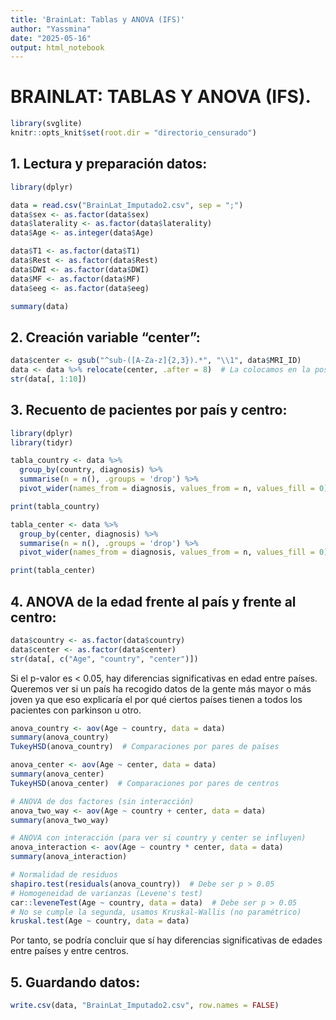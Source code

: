 ---
title: 'BrainLat: Tablas y ANOVA (IFS)'
author: "Yassmina"
date: "2025-05-16"
output: html_notebook
---

# BRAINLAT: TABLAS Y ANOVA (IFS).

```{r setup, include=FALSE}
library(svglite)
knitr::opts_knit$set(root.dir = "directorio_censurado")
```

## 1. Lectura y preparación datos:
```{r}
library(dplyr)

data = read.csv("BrainLat_Imputado2.csv", sep = ";")
data$sex <- as.factor(data$sex)
data$laterality <- as.factor(data$laterality)
data$Age <- as.integer(data$Age)

data$T1 <- as.factor(data$T1)
data$Rest <- as.factor(data$Rest)
data$DWI <- as.factor(data$DWI)
data$MF <- as.factor(data$MF)
data$eeg <- as.factor(data$eeg)

summary(data)
```

## 2. Creación variable "center":
```{r}
data$center <- gsub("^sub-([A-Za-z]{2,3}).*", "\\1", data$MRI_ID)
data <- data %>% relocate(center, .after = 8)  # La colocamos en la posición 9
str(data[, 1:10])  
```

## 3. Recuento de pacientes por país y centro:
```{r}
library(dplyr)
library(tidyr)

tabla_country <- data %>%
  group_by(country, diagnosis) %>%
  summarise(n = n(), .groups = 'drop') %>%
  pivot_wider(names_from = diagnosis, values_from = n, values_fill = 0)

print(tabla_country)

tabla_center <- data %>%
  group_by(center, diagnosis) %>%
  summarise(n = n(), .groups = 'drop') %>%
  pivot_wider(names_from = diagnosis, values_from = n, values_fill = 0)

print(tabla_center)
```

## 4. ANOVA de la edad frente al país y frente al centro:
```{r}
data$country <- as.factor(data$country)
data$center <- as.factor(data$center)
str(data[, c("Age", "country", "center")])
```

Si el p-valor es < 0.05, hay diferencias significativas en edad entre países. Queremos ver si un país ha recogido datos de la gente más mayor o más joven ya que eso explicaría el por qué ciertos países tienen a todos los pacientes con parkinson u otro.
```{r}
anova_country <- aov(Age ~ country, data = data)
summary(anova_country)
TukeyHSD(anova_country)  # Comparaciones por pares de países
```

```{r}
anova_center <- aov(Age ~ center, data = data)
summary(anova_center)
TukeyHSD(anova_center)  # Comparaciones por pares de centros
```

```{r}
# ANOVA de dos factores (sin interacción)
anova_two_way <- aov(Age ~ country + center, data = data)
summary(anova_two_way)

# ANOVA con interacción (para ver si country y center se influyen)
anova_interaction <- aov(Age ~ country * center, data = data)
summary(anova_interaction)
```

```{r}
# Normalidad de residuos
shapiro.test(residuals(anova_country))  # Debe ser p > 0.05
# Homogeneidad de varianzas (Levene's test)
car::leveneTest(Age ~ country, data = data)  # Debe ser p > 0.05
# No se cumple la segunda, usamos Kruskal-Wallis (no paramétrico)
kruskal.test(Age ~ country, data = data)
```
Por tanto, se podría concluir que sí hay diferencias significativas de edades entre países y entre centros.

## 5. Guardando datos:
```{r}
write.csv(data, "BrainLat_Imputado2.csv", row.names = FALSE)
```

